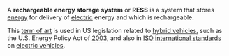 A '''rechargeable energy storage system''' or '''RESS''' is a system that stores [[energy]] for delivery of [[electricity|electric]] energy and which is rechargeable.  

This [[term of art]] is used in US legislation related to [[hybrid vehicle]]s, such as the U.S. Energy Policy Act of [[2003]], and also in [[ISO]] [[international standard]]s on [[electric vehicle]]s.

{{stub}}